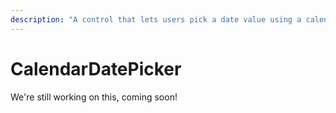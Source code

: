 ---
description: "A control that lets users pick a date value using a calendar."
---

# CalendarDatePicker

We're still working on this, coming soon!
